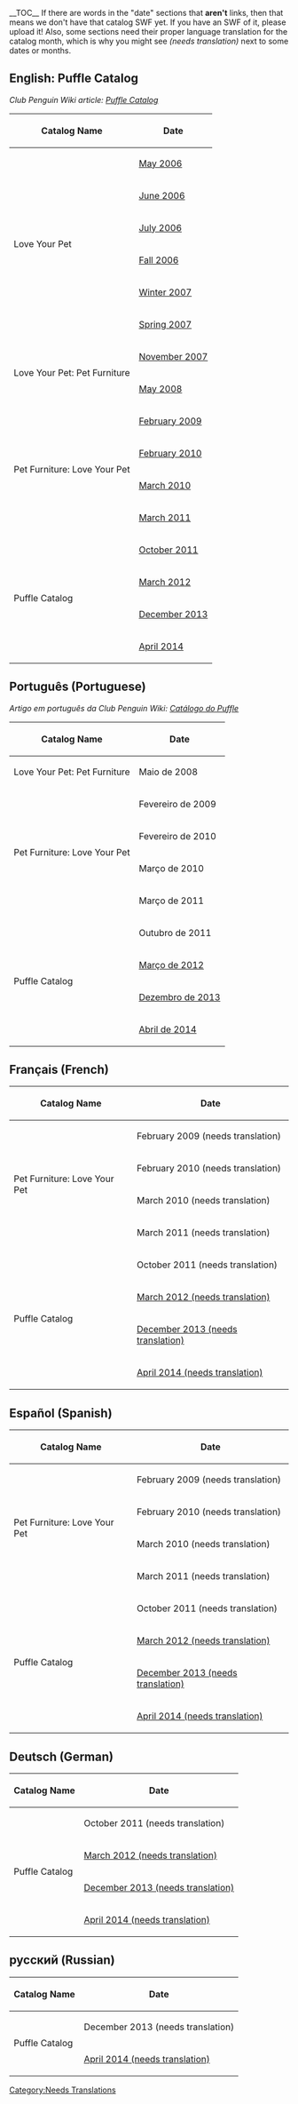 __TOC__
If there are words in the "date" sections that '''aren't''' links, then that means we don't have that catalog SWF yet. If you have an SWF of it, please upload it! Also, some sections need their proper language translation for the catalog month, which is why you might see ''(needs translation)'' next to some dates or months.

==English: Puffle Catalog==

''Club Penguin Wiki article: [[clubpenguinwiki:Puffle Catalog|Puffle Catalog]]''

<center>
{|class="wikitable" border="1"
!Catalog Name
!Date
|-
|rowspan=6|Love Your Pet||[[Media:Pets_0605.swf|May 2006]]
|-
|[[Media:Pets_0606.swf|June 2006]]
|-
|[[Media:Pets_0607.swf|July 2006]]
|-
|[[Media:Pets_0610.swf|Fall 2006]]
|-
|[[Media:Jan2007Pets.swf|Winter 2007]]
|-
|[[Media:May2007Pets.swf|Spring 2007]]
|-
|rowspan=2|Love Your Pet: Pet Furniture||[[Media:Pet 0711.swf|November 2007]]
|-
|[[Media:May2008LoveYourPet.swf|May 2008]]
|-
|rowspan=4|Pet Furniture: Love Your Pet||[[Media:Feb2009Pets.swf|February 2009]]
|-
|[[Media:Feb2010Pets.swf|February 2010]]
|-
|[[Media:Mar2010Pets.swf|March 2010]]
|-
|[[Media:Mar2011Pets.swf|March 2011]]
|-
|rowspan=4|Puffle Catalog||[[Media:Oct2011Pets.swf|October 2011]]
|-
|[[Media:ENCataloguesPetsMar2012.swf|March 2012]]
|-
|[[Media:ENCataloguesPetsDec2013.swf|December 2013]]
|-
|[[Media:ENCataloguesPetsApr2014.swf|April 2014]]
|}
</center>

==Português (Portuguese)==
''Artigo em português da Club Penguin Wiki: <span class="plainlinks">[http://pt.clubpenguinwiki.info/wiki/Cat%C3%A1logo_do_Puffle Catálogo do Puffle]</span>''
{{OnlyPT}}

<center>
{|class="wikitable" border="1"
!Catalog Name
!Date
|-
|Love Your Pet: Pet Furniture||Maio de 2008
|-
|rowspan=4|Pet Furniture: Love Your Pet||Fevereiro de 2009
|-
|Fevereiro de 2010
|-
|Março de 2010
|-
|Março de 2011
|-
|rowspan=4|Puffle Catalog||Outubro de 2011
|-
|[[Media:PTCataloguesPetsMar2012.swf|Março de 2012]]
|-
|[[Media:PTCataloguesPetsDec2013.swf|Dezembro de 2013]]
|-
|[[Media:PTCataloguesPetsApr2014.swf|Abril de 2014]]
|}
</center>

==Français (French)==

{{OnlyFR}}

<center>
{|class="wikitable" border="1"
!Catalog Name
!Date
|-
|rowspan=4|Pet Furniture: Love Your Pet||February 2009 (needs translation)
|-
|February 2010 (needs translation)
|-
|March 2010 (needs translation)
|-
|March 2011 (needs translation)
|-
|rowspan=4|Puffle Catalog||October 2011 (needs translation)
|-
|[[Media:FRCataloguesPetsMar2012.swf|March 2012 (needs translation)]]
|-
|[[Media:FRCataloguesPetsDec2013.swf|December 2013 (needs translation)]]
|-
|[[Media:FRCataloguesPetsApr2014.swf|April 2014 (needs translation)]]
|}
</center>

==Español (Spanish)==

{{OnlyES}}

<center>
{|class="wikitable" border="1"
!Catalog Name
!Date
|-
|rowspan=4|Pet Furniture: Love Your Pet||February 2009 (needs translation)
|-
|February 2010 (needs translation)
|-
|March 2010 (needs translation)
|-
|March 2011 (needs translation)
|-
|rowspan=4|Puffle Catalog||October 2011 (needs translation)
|-
|[[Media:ESCataloguesPetsMar2012.swf|March 2012 (needs translation)]]
|-
|[[Media:ESCataloguesPetsDec2013.swf|December 2013 (needs translation)]]
|-
|[[Media:ESCataloguesPetsApr2014.swf|April 2014 (needs translation)]]
|}
</center>

==Deutsch (German)==

{{OnlyDE}}

<center>
{|class="wikitable" border="1"
!Catalog Name
!Date
|-
|rowspan=4|Puffle Catalog||October 2011 (needs translation)
|-
|[[Media:DECataloguesPetsMar2012.swf|March 2012 (needs translation)]]
|-
|[[Media:DECataloguesPetsDec2013.swf|December 2013 (needs translation)]]
|-
|[[Media:DECataloguesPetsApr2014.swf|April 2014 (needs translation)]]
|}
</center>

==русский (Russian)==

{{OnlyRU}}

<center>
{|class="wikitable" border="1"
!Catalog Name
!Date
|-
|rowspan=2|Puffle Catalog||December 2013 (needs translation)
|-
|[[Media:RUCataloguesPetsApr2014.swf|April 2014 (needs translation)]]
|}
</center>

[[Category:Needs Translations]]
